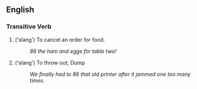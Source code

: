 ==English==

===Transitive Verb===

# ('slang') To cancel an order for food.
#: ''86 the ham and eggs for table two!''
# ('slang') To throw out; Dump
#: ''We finally had to 86 that old printer after it jammed one too many times.''